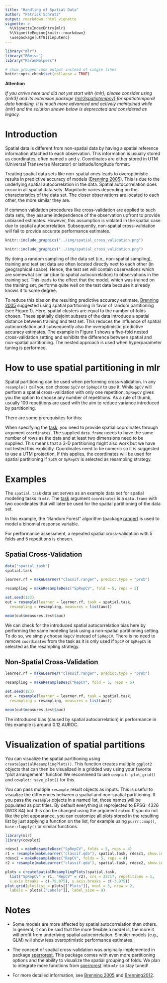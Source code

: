 ```yaml
---
title: "Handling of Spatial Data"
author: "Patrick Schratz"
output: rmarkdown::html_vignette
vignette: >
  %\VignetteIndexEntry{mlr}
  %\VignetteEngine{knitr::rmarkdown}
  \usepackage[utf8]{inputenc}
---
```


```r
library("mlr")
library("BBmisc")
library("ParamHelpers")

# show grouped code output instead of single lines
knitr::opts_chunk$set(collapse = TRUE)
```

**Attention**

*If you arrive here and did not yet start with {mlr}, please consider using {mlr3} and its extension package [{mlr3spatiotempcv}](https://mlr3spatiotempcv.mlr-org.com) for spatiotemporal data handling.*
*It is much more advanced and actively maintained while {mlr} and the solution shown below is deprecated and considered as legacy.*

# Introduction

Spatial data is different from non-spatial data by having a spatial reference information attached to each observation.
This information is usually stored as coordinates, often named `x` and `y`.
Coordinates are either stored in UTM (Universal Transverse Mercator) or latitude/longitude format.

Treating spatial data sets like non-spatial ones leads to overoptimistic results in predictive accuracy of models ([Brenning 2005](https://www.nat-hazards-earth-syst-sci.net/5/853/2005/)).
This is due to the underlying spatial autocorrelation in the data.
Spatial autocorrelation does occur in all spatial data sets.
Magnitude varies depending on the characteristics of the data set.
The closer observations are located to each other, the more similar they are.

If common validation procedures like cross-validation are applied to such data sets, they assume independence of the observation upfront to provide unbiased estimates.
However, this assumption is violated in the spatial case due to spatial autocorrelation.
Subsequently, non-spatial cross-validation will fail to provide accurate performance estimates.

```r
knitr::include_graphics("../img/spatial_cross_validation.png")
```

```r
knitr::include_graphics("../img/spatial_cross_validation.png")
```

By doing a random sampling of the data set (i.e., non-spatial sampling), training and test set data are often located directly next to each other (in geographical space).
Hence, the test set will contain observations which are somewhat similar (due to spatial autocorrelation) to observations in the training set.
This leads to the effect that the model, which was trained on the training set, performs quite well on the test data because it already knows it to some degree.

To reduce this bias on the resulting predictive accuracy estimate, [Brenning 2005](https://www.nat-hazards-earth-syst-sci.net/5/853/2005/) suggested using spatial partitioning in favor of random partitioning (see Figure 1).
Here, spatial clusters are equal to the number of folds chosen.
These spatially disjoint subsets of the data introduce a spatial distance between training and test set.
This reduces the influence of spatial autocorrelation and subsequently also the overoptimistic predictive accuracy estimates.
The example in Figure 1 shows a five-fold nested cross-validation setting and exhibits the difference between spatial and non-spatial partitioning.
The nested approach is used when hyperparameter tuning is performed.

# How to use spatial partitioning in mlr

Spatial partitioning can be used when performing cross-validation.
In any `resample()` call you can choose `SpCV` or `SpRepCV` to use it.
While `SpCV` will perform a spatial cross-validation with only one repetition, `SpRepCV` gives you the option to choose any number of repetitions.
As a rule of thumb, usually 100 repetitions are used with the aim to reduce variance introduced by partitioning.

There are some prerequisites for this:

When specifying the [task](task.html){target="_blank"}, you need to provide spatial coordinates through argument `coordinates`.
The supplied `data.frame` needs to have the same number of rows as the data and at least two dimensions need to be supplied.
This means that a 3-D partitioning might also work but we have not tested this explicitly.
Coordinates need to be numeric so it is suggested to use a UTM projection.
If this applies, the coordinates will be used for spatial partitioning if `SpCV` or `SpRepCV` is selected as resampling strategy.

# Examples

The `spatial.task` data set serves as an example data set for spatial modeling tasks in `mlr`.
The [task](task.html){target="_blank"} argument `coordinates` is a `data.frame` with two coordinates that will later be used for the spatial partitioning of the data set.

In this example, the "Random Forest" algorithm (package [ranger](&ranger::ranger)) is used to model a binomial response variable.

For performance assessment, a repeated spatial cross-validation with 5 folds and 5 repetitions is chosen.

## Spatial Cross-Validation

```r
data("spatial.task")
spatial.task

learner.rf = makeLearner("classif.ranger", predict.type = "prob")

resampling = makeResampleDesc("SpRepCV", fold = 5, reps = 5)

set.seed(123)
out = resample(learner = learner.rf, task = spatial.task,
  resampling = resampling, measures = list(auc))

mean(out$measures.test$auc)
```

We can check for the introduced spatial autocorrelation bias here by performing the same modeling task using a non-spatial partitioning setting.
To do so, we simply choose `RepCV` instead of `SpRepCV`.
There is no need to remove `coordinates` from the task as it is only used if `SpCV` or `SpRepCV` is selected as the resampling strategy.

## Non-Spatial Cross-Validation

```r
learner.rf = makeLearner("classif.ranger", predict.type = "prob")

resampling = makeResampleDesc("RepCV", fold = 5, reps = 5)

set.seed(123)
out = resample(learner = learner.rf, task = spatial.task,
  resampling = resampling, measures = list(auc))

mean(out$measures.test$auc)
```

The introduced bias (caused by spatial autocorrelation) in performance in this example is around 0.12 AUROC.

# Visualization of spatial partitions

You can visualize the spatial partitioning using `createSpatialResamplingPlots()`.
This function creates multiple `ggplot2` objects that can then be visualized in a gridded way using your favorite "plot arrangement" function
We recommend to use `cowplot::plot_grid()` and `cowplot::save_plot()` for this.

You can pass multiple `resample` result objects as inputs.
This is useful to visualize the differences between a spatial and non-spatial partitioning.
If you pass the `resample` objects in a named list, those names will be populated as plot titles.
By default everything is reprojected to EPSG: 4326 (WGS 84) but this can be changed using the argument `datum`.
If you do not like the plot appearance, you can customize all plots stored in the resulting list by just applying a function on the list, for example using `purrr::map()`, `base::lapply()` or similar functions.

```r
library(mlr)
library(cowplot)

rdesc1 = makeResampleDesc("SpRepCV", folds = 5, reps = 4)
r1 = resample(makeLearner("classif.qda"), spatial.task, rdesc1, show.info = FALSE)
rdesc2 = makeResampleDesc("RepCV", folds = 5, reps = 4)
r2 = resample(makeLearner("classif.qda"), spatial.task, rdesc2, show.info = FALSE)

plots = createSpatialResamplingPlots(spatial.task,
  list("SpRepCV" = r1, "RepCV" = r2), crs = 32717, repetitions = 1,
  x.axis.breaks = c(-79.075), y.axis.breaks = c(-3.975))
plot_grid(plotlist = plots[["Plots"]], ncol = 5, nrow = 2,
  labels = plots[["Labels"]], label_size = 8)
```

# Notes

* Some models are more affected by spatial autocorrelation than others.
In general, it can be said that the more flexible a model is, the more it will profit from underlying spatial autocorrelation.
Simpler models (e.g., GLM) will show less overoptimistic performance estimates.

* The concept of spatial cross-validation was originally implemented in package [sperrorest](https://pat-s.github.io/sperrorest/index.html){target="_blank"}.
This package comes with even more partitioning options and the ability to visualize the spatial grouping of folds.
We plan to integrate more functions from [sperrorest](https://pat-s.github.io/sperrorest/index.html){target="_blank"} into `mlr` so stay tuned!

* For more detailed information, see [Brenning 2005](https://www.nat-hazards-earth-syst-sci.net/5/853/2005/) and [Brenning2012](http://ieeexplore.ieee.org/document/6352393/).
